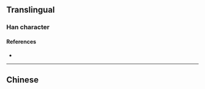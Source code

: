 {{character info}}
==Translingual==

===Han character===
{{Han char|rn=18|rad=刀|as=08|sn=10|four=|canj=FHLN|ids=⿰券刂}}

====References====
* {{Han ref|kx=0141.150|hdz=10345.030|uh=34EC|ud=13548}}

----

==Chinese==
{{zh-see|刳|v}}